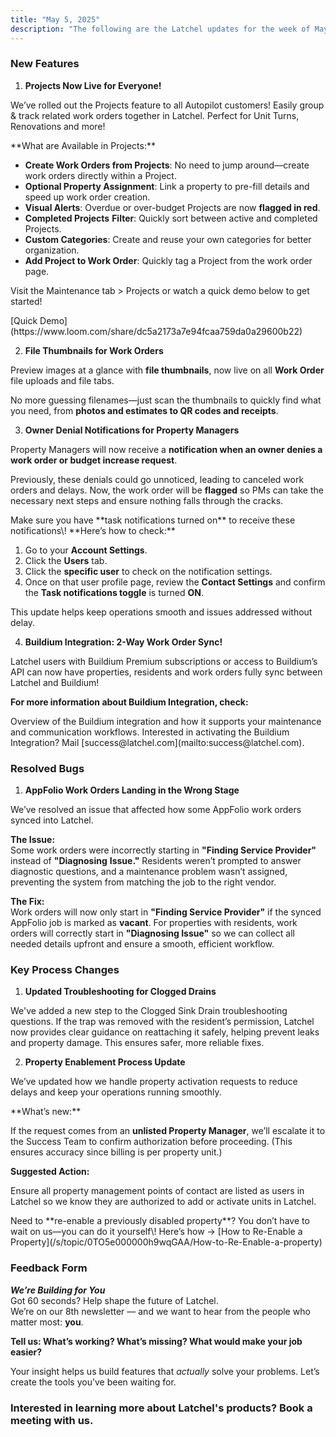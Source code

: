 ```yaml
---
title: "May 5, 2025"
description: "The following are the Latchel updates for the week of May 5, 2025."
---
```


### **New Features**

1. **Projects Now Live for Everyone\!**

We’ve rolled out the Projects feature to all Autopilot customers\! Easily group & track related work orders together in Latchel. Perfect for Unit Turns, Renovations and more\!

<Check>
  **What are Available in Projects:**

  - **Create Work Orders from Projects**: No need to jump around—create work orders directly within a Project.
  - **Optional Property Assignment**: Link a property to pre-fill details and speed up work order creation.
  - **Visual Alerts**: Overdue or over-budget Projects are now **flagged in red**.
  - **Completed Projects** **Filter**: Quickly sort between active and completed Projects.
  - **Custom Categories**: Create and reuse your own categories for better organization.
  - **Add Project to Work Order**: Quickly tag a Project from the work order page.
</Check>

Visit the Maintenance tab \> Projects or watch a quick demo below to get started\!

<Card title="Managing Latchel Projects" icon="diagram-project" iconType="duotone" color="#ff9b8a" href="/s/topic/0TO5e000000h9wqGAA/Managing-Latchel-Maintenance-Projects">
  [Quick Demo](https://www.loom.com/share/dc5a2173a7e94fcaa759da0a29600b22)
</Card>

2. **File Thumbnails for Work Orders**

Preview images at a glance with **file thumbnails**, now live on all **Work Order** file uploads and file tabs.

No more guessing filenames—just scan the thumbnails to quickly find what you need, from **photos and estimates to QR codes and receipts**.

3. **Owner Denial Notifications for Property Managers**

Property Managers will now receive a **notification when an owner denies a work order or budget increase request**.

Previously, these denials could go unnoticed, leading to canceled work orders and delays. Now, the work order will be **flagged** so PMs can take the necessary next steps and ensure nothing falls through the cracks.

<Note>
  Make sure you have **task notifications turned on** to receive these notifications\! **Here’s how to check:** 

  1. Go to your **Account Settings**.
  2. Click the **Users** tab. 
  3. Click the **specific user** to check on the notification settings. 
  4. Once on that user profile page, review the **Contact Settings** and confirm the **Task notifications toggle** is turned **ON**. 
</Note>

This update helps keep operations smooth and issues addressed without delay.

4. **Buildium Integration: 2-Way Work Order Sync\!**

Latchel users with Buildium Premium subscriptions or access to Buildium’s API can now have properties, residents and work orders fully sync between Latchel and Buildium\!

**For more information about Buildium Integration, check:**

<Card title="Buildium Integration Reference Guide" icon="house-chimney-blank" iconType="duotone" color="#ff9b8a" href="/s/topic/0TO5e000000h9wqGAA/Buildium-Integration-Reference-Guide">
  Overview of the Buildium integration and how it supports your maintenance and communication workflows.
</Card>

<Tip>
  Interested in activating the Buildium Integration? Mail [success@latchel.com](mailto:success@latchel.com).
</Tip>

### **Resolved Bugs**

1. **AppFolio Work Orders Landing in the Wrong Stage**

We’ve resolved an issue that affected how some AppFolio work orders synced into Latchel.

**The Issue:** \
Some work orders were incorrectly starting in **"Finding Service Provider"** instead of **"Diagnosing** **Issue."** Residents weren’t prompted to answer diagnostic questions, and a maintenance problem wasn’t assigned, preventing the system from matching the job to the right vendor.

**The Fix:**\
Work orders will now only start in **"Finding Service Provider"** if the synced AppFolio job is marked as **vacant**. For properties with residents, work orders will correctly start in **"Diagnosing Issue"** so we can collect all needed details upfront and ensure a smooth, efficient workflow.

### **Key Process Changes**

1. **Updated Troubleshooting for Clogged Drains**

We've added a new step to the Clogged Sink Drain troubleshooting questions. If the trap was removed with the resident’s permission, Latchel now provides clear guidance on reattaching it safely, helping prevent leaks and property damage. This ensures safer, more reliable fixes. 

2. **Property Enablement Process Update**

We’ve updated how we handle property activation requests to reduce delays and keep your operations running smoothly.

<Check>
  **What’s new:**

  If the request comes from an **unlisted Property Manager**, we’ll escalate it to the Success Team to confirm authorization before proceeding. (This ensures accuracy since billing is per property unit.)
</Check>

**Suggested Action:**

Ensure all property management points of contact are listed as users in Latchel so we know they are authorized to add or activate units in Latchel.

<Tip>
  Need to **re-enable a previously disabled property**? You don’t have to wait on us—you can do it yourself\! Here’s how → [How to Re-Enable a Property](/s/topic/0TO5e000000h9wqGAA/How-to-Re-Enable-a-property)
</Tip>

### **Feedback Form**

**_We’re Building for You_**\
Got 60 seconds? Help shape the future of Latchel.\
We’re on our 8th newsletter — and we want to hear from the people who matter most: **you**.

**Tell us: What’s working? What’s missing? What would make your job easier?**

<CardGroup cols={2}>
  <Card title="Share your feedback here — it’s quick and impactful." icon="message-pen" iconType="duotone" color="#ff9b8a" horizontal href="https://forms.gle/fndzwWLczhkWjBQc8">
    
  </Card>
</CardGroup>

Your insight helps us build features that _actually_ solve your problems. Let’s create the tools you’ve been waiting for.

### **Interested in learning more about Latchel's products? Book a meeting with us.**

<CardGroup cols={2}>
  <Card title="Get a Demo" icon="comments-question-check" iconType="duotone" color="#ff9b8a" horizontal href="https://latchel.com/demo-request-releases/">
    
  </Card>
</CardGroup>